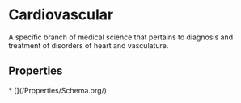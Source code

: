   
# Cardiovascular

A specific branch of medical science that pertains to diagnosis and treatment of disorders of heart and vasculature.

## Properties

<Grid>
* [](/Properties/Schema.org/)
</Grid>


